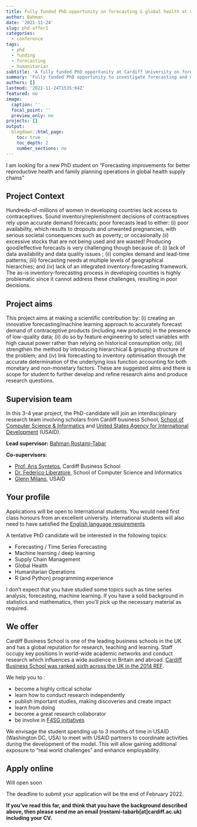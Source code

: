 ```yaml
---
title: Fully funded PhD opportunity on forecasting & global health at Cardiff University, UK.
author: Bahman
date: '2021-11-24'
slug: phd-offer1
categories:
  - conference
tags:
  - phd
  - funding
  - forecasting
  - humanitarian
subtitle: 'A fully funded PhD opportunity at Cardiff University on forecasting in the global health supply chain & humanitarian sector.'
summary: 'Fully funded PhD opportunity to investigate forecasting and machine learning approaches in the family planning supply chain.'
authors: []
lastmod: '2021-11-24T1535:04Z'
featured: no
image:
  caption: ''
  focal_point: ''
  preview_only: no
projects: []
output:
  blogdown::html_page:
    toc: true
    toc_depth: 2
    number_sections: no
---
```


I am looking for a new PhD student on "Forecasting improvements for better reproductive health and family planning operations in global health supply chains"

## Project Context

Hundreds-of-millions of women in developing countries lack access to contraceptives. Sound inventory/replenishment decisions of contraceptives rely upon accurate demand forecasts; poor forecasts lead to either: (i) poor availability, which results to dropouts and unwanted pregnancies, with serious societal consequences such as poverty; or occasionally (ii) excessive stocks that are not being used and are wasted! Producing good/effective forecasts is very challenging though because of: (i) lack of data availability and data quality issues ; (ii) complex demand and lead-time patterns; (iii) forecasting needs at multiple levels of geographical hierarchies; and (iv) lack of an integrated inventory-forecasting framework. The as-is inventory-forecasting process in developing counties is highly problematic since it cannot address these challenges, resulting in poor decisions. 

## Project aims

This project aims at making a scientific contribution by: (i) creating an innovative forecasting/machine learning approach to accurately forecast demand of contraceptive products (including new products) in the presence of low-quality data; (ii) do so by feature engineering to select variables with high causal power rather than relying on historical consumption only; (iii) strengthen the method by introducing hierarchical & grouping structure of the problem; and (iv) link forecasting to inventory optimisation through the accurate determination of the underlying loss function accounting for both monetary and non-monetary factors. These are suggested aims and there is scope for student to further develop and refine research aims and produce research questions.

## Supervision team

In this 3-4 year project, the PhD-candidate will join an interdisciplinary research team involving scholars from Cardiff business School, [School of Computer Science & Informatics](https://www.cardiff.ac.uk/computer-science) and [United States Agency for International Development](https://www.usaid.gov/global-health/health-areas/family-planning) (USAID).

**Lead supervisor:** [Bahman Rostami-Tabar](https://bahmanrt.com/)

**Co-supervisors:**

- [Prof. Aris Syntetos ](https://www.cardiff.ac.uk/people/view/598321-syntetos-aris), Cardiff Business School
- [Dr. Federico Liberatore](https://www.cardiff.ac.uk/people/view/1721244-liberatore-federico), School of Computer Science and Informatics
- [Glenn Milano](https://www.linkedin.com/in/milano-glenn/), USAID


## Your profile

Applications will be open to International students. You would need first class honours from an excellent university. International students will also need to have satisfied the [English language requirements](https://www.cardiff.ac.uk/study/international/english-language-requirements/postgraduate).

A tentative PhD candidate will be interested in the following topics:

- Forecasting / Time Series Forecasting 
- Machine learning / deep learning
- Supply Chain Management
- Global Health
- Humanitarian Operations
- R (and Python) programming experience

I don't expect that you have studied some topics such as time series analysis, forecasting, machine learning. If you have a solid background in statistics and mathematics, then you’ll pick up the necessary material as required.

## We offer

Cardiff Business School is one of the leading business schools in the UK and has a global reputation for research, teaching and learning. Staff occupy key positions in world-wide academic networks and conduct research which influences a wide audience in Britain and abroad. [Cardiff Business School was ranked sixth across the UK in the 2014 REF](https://www.cardiff.ac.uk/research/impact-and-innovation/quality-and-performance/ref-2014/units-of-assessment/business-and-management-studies).

We help you to :

- become a highly critical scholar
- learn how to conduct research independently 
- publish important studies, making discoveries and create impact
- learn from doing
- become a great research collaborator
- be involve in [F4SG initiatives](https://www.f4sg.org/)

We envisage the student spending up to 3 months of time in USAID (Washington DC, USA) to meet with USAID partners to coordinate activities during the development of the model. This will allow gaining additional exposure to “real world challenges” and enhance employability. 

## Apply online

Will open soon

The deadline to submit your application will be the end of February 2022.


**If you’ve read this far, and think that you have the background described above, then please send me an email (rostami-tabarb[at]cardiff.ac.uk) including your CV.**
